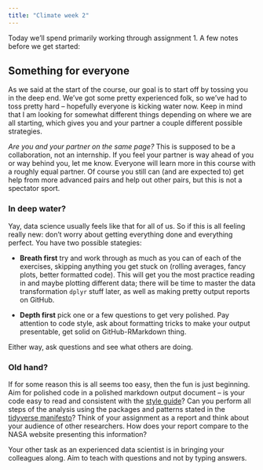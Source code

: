 ```yaml
---
title: "Climate week 2"
---
```


Today we'll spend primarily working through assignment 1.  A few notes before we get started:

## Something for everyone

As we said at the start of the course, our goal is to start off by tossing you in the deep end.  We've got some pretty experienced folk, so we've had to toss pretty hard -- hopefully everyone is kicking water now.  Keep in mind that I am looking for somewhat different things depending on where we are all starting, which gives you and your partner a couple different possible strategies.

*Are you and your partner on the same page?*  This is supposed to be a collaboration, not an internship. If you feel your partner is way ahead of you or way behind you, let me know.  Everyone will learn more in this course with a roughly equal partner. Of course you still can (and are expected to) get help from more advanced pairs and help out other pairs, but this is not a spectator sport.  

### In deep water?

Yay, data science usually feels like that for all of us.  So if this is all feeling really new: don't worry about getting everything done and everything perfect.  You have two possible stategies: 

- **Breath first** try and work through as much as you can of each of the exercises, skipping anything you get stuck on (rolling averages, fancy plots, better formatted code).  This will get you the most practice reading in and maybe plotting different data; there will be time to master the data transformation `dplyr` stuff later, as well as making pretty output reports on GitHub.  

- **Depth first** pick one or a few questions to get very polished. Pay attention to code style, ask about formatting tricks to make your output presentable, get solid on GitHub-RMarkdown thing.  

Either way, ask questions and see what others are doing.  

### Old hand?

If for some reason this is all seems too easy, then the fun is just beginning.  Aim for polished code in a polished markdown output document -- is your code easy to read and consistent with the [style guide](http://adv-r.had.co.nz/Style.html)? Can you perform all steps of the analysis using the packages and patterns stated in the [tidyverse manifesto](https://cran.r-project.org/web/packages/tidyverse/vignettes/manifesto.html)?
Think of your assignment as a report and think about your audience of other researchers.  How does your report compare to the NASA website presenting this information?  

Your other task as an experienced data scientist is in bringing your colleagues along.  Aim to teach with questions and not by typing answers.   
